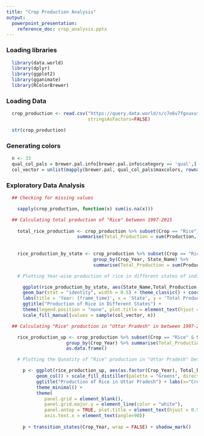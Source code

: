 ---
title: "Crop Production Analysis"
output:
  powerpoint_presentation:
    reference_doc: crop_analysis.pptx
---


### Loading libraries
```{r warning=FALSE, message=FALSE}
  library(data.world)
  library(dplyr)
  library(ggplot2)
  library(gganimate)
  library(RColorBrewer)
```

### Loading Data
```{r}
  crop_production <- read.csv("https://query.data.world/s/c7o6v7fgxuxutd6xjyj34e77psxoy3", header=TRUE, 
                              stringsAsFactors=FALSE)

  str(crop_production)
```
  
### Generating colors
```{r}
  n <- 33
  qual_col_pals = brewer.pal.info[brewer.pal.info$category == 'qual',]
  col_vector = unlist(mapply(brewer.pal, qual_col_pals$maxcolors, rownames(qual_col_pals)))
```

    
### Exploratory Data Analysis

```{r} 
  ## Checking for missing values

    sapply(crop_production, function(x) sum(is.na(x)))
```
  
```{r}   
  ## Calculating total production of "Rice" between 1997-2015
    
    total_rice_production <- crop_production %>% subset(Crop == "Rice") %>% group_by(Crop_Year) %>% 
                          summarise(Total_Production = sum(Production, na.rm = T)) %>% as.data.frame()
                          
    
    rice_production_by_state <- crop_production %>% subset(Crop == "Rice") %>% 
                                group_by(Crop_Year, State_Name) %>% 
                                summarise(Total_Production = sum(Production, na.rm = T)) %>% as.data.frame()
```  
  
```{r}  
    # Plotting Year-wise production of rice in different states of india

      ggplot(rice_production_by_state, aes(State_Name,Total_Production,fill = State_Name)) + 
      geom_bar(stat = "identity", width = 0.5) + theme_classic() + coord_flip() + 
      labs(title = 'Year: {frame_time}', x = 'State', y = 'Total Production') + transition_time(Crop_Year) + 
      ggtitle("Production of Rice in Different States") + 
      theme(legend.position = "none", plot.title = element_text(hjust = 0.5)) + 
      scale_fill_manual(values = sample(col_vector, n))
```

```{r}
  ## Calculating "Rice" production in "Uttar Pradesh" in between 1997-2015

    rice_production_up <- crop_production %>% subset(Crop == "Rice" & State_Name == "Uttar Pradesh") %>%   
                      group_by(Crop_Year) %>% summarise(Total_Production = sum(Production, na.rm = T)) %>% 
                      as.data.frame()

```
    
```{r}    
    # Plotting the Qunatity of "Rice" production in "Uttar Pradesh" between 1997-2015

      p <- ggplot(rice_production_up, aes(as.factor(Crop_Year), Total_Production, fill = Total_Production)) +
           geom_col() + scale_fill_distiller(palette = "Greens", direction = 1) + 
           ggtitle("Production of Rice in Uttar Pradesh") + labs(x="Crop Year",y="Total Rice Production") + 
           theme_minimal() +
           theme(
              panel.grid = element_blank(),
              panel.grid.major.y = element_line(color = "white"),
              panel.ontop = TRUE, plot.title = element_text(hjust = 0.5), 
              axis.text.x = element_text(angle=90))
    
      p + transition_states(Crop_Year, wrap = FALSE) + shadow_mark()
      
```
